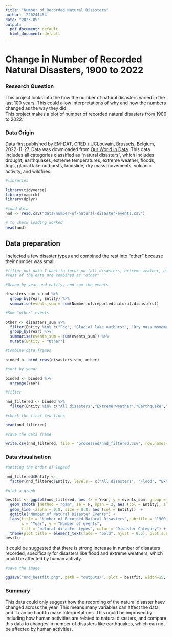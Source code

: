 ```yaml
---
title: "Number of Recorded Natural Disasters"
author: '220241454'
date: "2023-05"
output:
  pdf_document: default
  html_document: default
---
```

# Change in Number of Recorded Natural Disasters, 1900 to 2022

### Research Question

This project looks into the how the number of natural disasters varied in the last 100 years. 
This could allow interpretations of why and how the numbers changed as the way they did.  
This project makes a plot of number of recorded natural disasters from 1900 to 2022.

### Data Origin

Data first published by [EM-DAT, CRED / UCLouvain, Brussels, Belgium](https://emdat.be/), 2022-11-27.
Data was downloaded from [Our World in Data](https://ourworldindata.org/grapher/number-of-natural-disaster-events?time=earliest..latest). 
This data includes all categories classified as "natural disasters", which includes drought, earthquakes, extreme temperatures, extreme weather, floods, fogs, glacial lake outbursts, landslide, dry mass movements, volcanic activity, and wildfires.

```r
#libraries

library(tidyverse)
library(magick)
library(dplyr)

#load data
nnd <- read.csv("data/number-of-natural-disaster-events.csv")

# to check loading worked
head(nnd)
```

## Data preparation

I selected a few disaster types and combined the rest into "other" because their number was small.

```r
#filter out data I want to focus on (all disasters, extreme weather, earthquake, flood, and drought)
#rest of the data are combined as "other"

#Group by year and entity, and sum the events

disasters_sum <-nnd %>% 
  group_by(Year, Entity) %>%
  summarise(events_sum = sum(Number.of.reported.natural.disasters))

#Sum "other" events 

other <- disasters_sum %>%
  filter(Entity %in% c("Fog", "Glacial lake outburst", "Dry mass movement", "Volcanic activity", "Extreme temperature", "Landslide")) %>% 
  group_by(Year) %>%
  summarise(events_sum = sum(events_sum)) %>% 
  mutate(Entity = "Other")

#Combine data frames

binded <- bind_rows(disasters_sum, other)

#sort by yeaar

binded <- binded %>% 
  arrange(Year)

#filter

nnd_filtered <- binded %>% 
  filter(Entity %in% c("All disasters","Extreme weather","Earthquake","Flood","Drought","Other"))

#check the first few lines

head(nnd_filtered)

#save the data frame

write.csv(nnd_filtered, file = "processed/nnd_filtered.csv", row.names=FALSE)
```

### Data visualisation

```r

#setting the order of legand

nnd_filtered$Entity <- 
  factor(nnd_filtered$Entity, levels = c("All disasters", "Flood", "Extreme weather", "Earthquake", "Drought","Other"))

#plot a graph

bestfit <- ggplot(nnd_filtered, aes (x = Year, y = events_sum, group = Entity)) + 
  geom_smooth (method = "gam", se = F, span = 2, aes (col = Entity), alpha = 0.5, size = 0.5) + 
  geom_line (alpha = 0.8, size = 0.8, aes (col = Entity))  + 
  ggtitle("Number of Natural Disaster Events") +
  labs(title = "Number of Recorded Natural Disasters",subtitle = "1900 to 2022", 
       x = "Year", y = "Number of events", 
       fill = "natural disaster types", color = "Disaster Category") +
  theme(plot.title = element_text(face = "bold", hjust = 0.5), plot.subtitle = element_text(hjust = 0.5))
bestfit
```

It could be suggested that there is strong increase in number of disasters recorded, specifically for disasters like flood and extreme weathers, which could be affected by human activity. 

```r

#save the image

ggsave("nnd_bestfit.png", path = "outputs/", plot = bestfit, width=15, height=10,dpi=300)
```

### Summary

This data could only suggest how the recording of the natural disaster haev changed across the year. This means many variables can affect the data, and it can be hard to make interpretations. This could be improved by including how human activities are related to natural disasters, and compare this data to changes in number of disasters like earthquakes, which can not be affected by human activities. 
